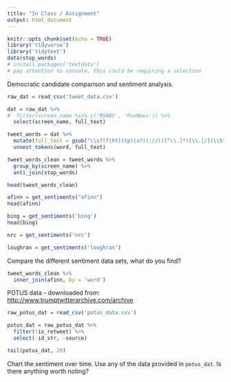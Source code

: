 ```yaml
---
title: "In Class / Assignment"
output: html_document
---
```


```r
knitr::opts_chunk$set(echo = TRUE)
library('tidyverse')
library('tidytext')
data(stop_words)
# install.packages('textdata')
# pay attention to console, this could be requiring a selection
```


Democratic candidate comparison and sentiment analysis.

```r
raw_dat = read_csv('tweet_data.csv') 

dat = raw_dat %>% 
#  filter(screen_name %in% c('MSNBC', 'FoxNews')) %>%
  select(screen_name, full_text)

tweet_words = dat %>%
  mutate(full_text = gsub("\\s?(f|ht)(tp)(s?)(://)([^\\.]*)[\\.|/](\\S*)", "", full_text)) %>%
  unnest_tokens(word, full_text)

tweet_words_clean = tweet_words %>%
  group_by(screen_name) %>%
  anti_join(stop_words)

head(tweet_words_clean)
```


```r
afinn = get_sentiments("afinn") 
head(afinn)
```

```r
bing = get_sentiments('bing')
head(bing)
```


```r
nrc = get_sentiments('nrc')
```

```r
loughran = get_sentiments('loughran')
```



Compare the different sentiment data sets, what do you find?

```r
tweet_words_clean %>%
  inner_join(afinn, by = 'word')
```






POTUS data - downloaded from: <http://www.trumptwitterarchive.com/archive>

```r
raw_potus_dat = read_csv('potus_data.csv')

potus_dat = raw_potus_dat %>%
  filter(!is_retweet) %>%
  select(-id_str, -source)

tail(potus_dat, 20)
```


Chart the sentiment over time. Use any of the data provided in `potus_dat`. Is there anything worth noting?

```r

```

